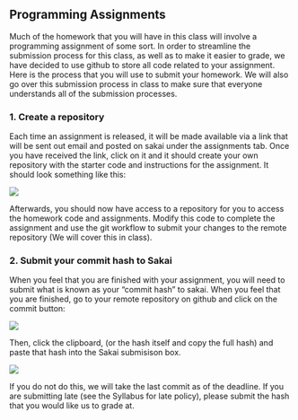 ## Programming Assignments

Much of the homework that you will have in this class will involve a programming assignment of some sort. In order to streamline the submission process for this class, as well as to make it easier to grade, we have decided to use github to store all code related to your assignment. Here is the process that you will use to submit your homework. We will also go over this submission process in class to make sure that everyone understands all of the submission processes.

### 1. Create a repository 

Each time an assignment is released, it will be made available via a link that will be sent out email and posted on sakai under the assignments tab. Once you have received the link, click on it and it should create your own repository with the starter code and instructions for the assignment. It should look something like this:

![](assets/create_repository.png)

Afterwards, you should now have access to a repository for you to access the homework code and assignments. Modify this code to complete the assignment and use the git workflow to submit your changes to the remote repository (We will cover this in class). 

### 2. Submit your commit hash to Sakai 

When you feel that you are finished with your assignment, you will need to submit what is known as your "commit hash" to sakai. When you feel that you are finished, go to your remote repository on github and click on the commit button:

![](assets/commit.png)

Then, click the clipboard, (or the hash itself and copy the full hash) and paste that hash into the Sakai submisison box.

![](assets/hash.png)

If you do not do this, we will take the last commit as of the deadline. If you are submitting late (see the Syllabus for late policy), please submit the hash that you would like us to grade at. 

